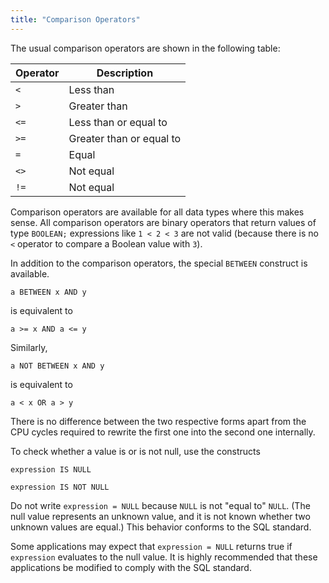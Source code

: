 ```yaml
---
title: "Comparison Operators"
---
```


<div id="comparison_operators" class="registered_link"></div>

The usual comparison operators are shown in the following table:

| Operator | Description              |
| -------- | ------------------------ |
| `<`      | Less than                |
| `>`      | Greater than             |
| `<=`     | Less than or equal to    |
| `>=`     | Greater than or equal to |
| `=`      | Equal                    |
| `<>`     | Not equal                |
| `!=`     | Not equal                |

Comparison operators are available for all data types where this makes sense. All comparison operators are binary operators that return values of type `BOOLEAN;` expressions like `1 < 2 < 3` are not valid (because there is no `<` operator to compare a Boolean value with `3`).

In addition to the comparison operators, the special `BETWEEN` construct is available.

 `a BETWEEN x AND y`

is equivalent to

 `a >= x AND a <= y`

Similarly,

 `a NOT BETWEEN x AND y`

is equivalent to

 `a < x OR a > y`

There is no difference between the two respective forms apart from the CPU cycles required to rewrite the first one into the second one internally.

To check whether a value is or is not null, use the constructs

 `expression IS NULL`
 
 `expression IS NOT NULL`

Do not write `expression = NULL` because `NULL` is not "equal to" `NULL`. (The null value represents an unknown value, and it is not known whether two unknown values are equal.) This behavior conforms to the SQL standard.

Some applications may expect that `expression = NULL` returns true if `expression` evaluates to the null value. It is highly recommended that these applications be modified to comply with the SQL standard.
